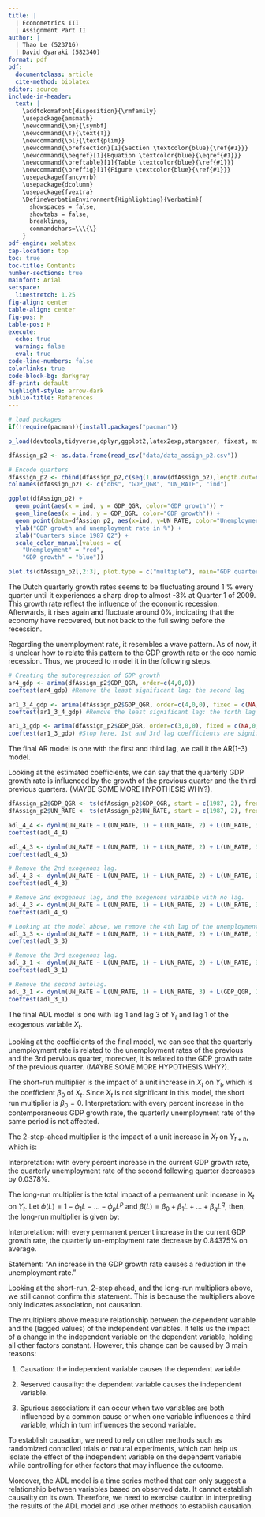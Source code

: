 ```yaml
---
title: | 
  | Econometrics III 
  | Assignment Part II
author: | 
  | Thao Le (523716) 
  | David Gyaraki (582340)
format: pdf
pdf:
  documentclass: article
  cite-method: biblatex
editor: source
include-in-header:
  text: |
    \addtokomafont{disposition}{\rmfamily}
    \usepackage{amsmath}
    \newcommand{\bm}{\symbf}
    \newcommand{\T}{\text{T}}
    \newcommand{\pl}{\text{plim}}
    \newcommand{\brefsection}[1]{Section \textcolor{blue}{\ref{#1}}}
    \newcommand{\beqref}[1]{Equation \textcolor{blue}{\eqref{#1}}}
    \newcommand{\breftable}[1]{Table \textcolor{blue}{\ref{#1}}}
    \newcommand{\breffig}[1]{Figure \textcolor{blue}{\ref{#1}}}
    \usepackage{fancyvrb}
    \usepackage{dcolumn}
    \usepackage{fvextra}
    \DefineVerbatimEnvironment{Highlighting}{Verbatim}{
      showspaces = false,
      showtabs = false,
      breaklines,
      commandchars=\\\{\}
    }
pdf-engine: xelatex
cap-location: top
toc: true
toc-title: Contents
number-sections: true
mainfont: Arial
setspace:
  linestretch: 1.25
fig-align: center
table-align: center
fig-pos: H
table-pos: H
execute:
  echo: true
  warning: false
  eval: true
code-line-numbers: false
colorlinks: true
code-block-bg: darkgray
df-print: default
highlight-style: arrow-dark
biblio-title: References
---
```


\clearpage

```r
# load packages
if(!require(pacman)){install.packages("pacman")}

p_load(devtools,tidyverse,dplyr,ggplot2,latex2exp,stargazer, fixest, modelsummary, knitr, readr, tseries, lmtest, forecast, dynlm)

dfAssign_p2 <- as.data.frame(read_csv("data/data_assign_p2.csv"))

# Encode quarters
dfAssign_p2 <- cbind(dfAssign_p2,c(seq(1,nrow(dfAssign_p2),length.out=nrow(dfAssign_p2))))
colnames(dfAssign_p2) <- c("obs", "GDP_QGR", "UN_RATE", "ind")
```

\section{Question 1} \label{q1}

```r
ggplot(dfAssign_p2) +
  geom_point(aes(x = ind, y = GDP_QGR, color="GDP growth")) + 
  geom_line(aes(x = ind, y = GDP_QGR, color="GDP growth")) +
  geom_point(data=dfAssign_p2, aes(x=ind, y=UN_RATE, color="Unemployment"), shape=3) + 
  ylab("GDP growth and unemployment rate in %") + 
  xlab("Quarters since 1987 Q2") +
  scale_color_manual(values = c(
    "Unemployment" = "red",
    "GDP growth" = "blue"))

plot.ts(dfAssign_p2[,2:3], plot.type = c("multiple"), main="GDP quarterly growth and unemployment rate since 1987 Q2")
```

The Dutch quarterly growth rates seems to be fluctuating around 1 $\%$ every quarter until it experiences a sharp drop to almost -3$\%$ at Quarter 1 of 2009. This growth rate reflect the influence of the economic recession. Afterwards, it rises again and fluctuate around 0$\%$, indicating that the economy have recovered, but not back to the full swing before the recession.

Regarding the unemployment rate, it resembles a wave pattern. As of now, it is unclear how to relate this pattern to the GDP growth rate or the eco nomic recession. Thus, we proceed to model it in the following steps.

```r
# Creating the autoregression of GDP growth
ar4_gdp <- arima(dfAssign_p2$GDP_QGR, order=c(4,0,0)) 
coeftest(ar4_gdp) #Remove the least significant lag: the second lag

ar1_3_4_gdp <- arima(dfAssign_p2$GDP_QGR, order=c(4,0,0), fixed = c(NA,0,NA,NA,NA))
coeftest(ar1_3_4_gdp) #Remove the least significant lag: the forth lag

ar1_3_gdp <- arima(dfAssign_p2$GDP_QGR, order=c(3,0,0), fixed = c(NA,0,NA,NA)) 
coeftest(ar1_3_gdp) #Stop here, 1st and 3rd lag coefficients are significant

```
The final AR model is one with the first and third lag, we call it the AR(1-3) model.

\begin{equation}
\begin{aligned}
X_t = 1.066 + 0.362*X_{t-1} + 0.242*X_{t-3} + \epsilon_t
\end{aligned}
\end{equation}

Looking at the estimated coefficients, we can say that the quarterly GDP growth rate is influenced by the growth of the previous quarter and the third previous quarters. (MAYBE SOME MORE HYPOTHESIS WHY?).
```r
dfAssign_p2$GDP_QGR <- ts(dfAssign_p2$GDP_QGR, start = c(1987, 2), frequency = 4)
dfAssign_p2$UN_RATE <- ts(dfAssign_p2$UN_RATE, start = c(1987, 2), frequency = 4)

adl_4_4 <- dynlm(UN_RATE ~ L(UN_RATE, 1) + L(UN_RATE, 2) + L(UN_RATE, 3) + L(UN_RATE, 4) + GDP_QGR + L(GDP_QGR, 1) + L(GDP_QGR, 2) + L(GDP_QGR, 3) + L(GDP_QGR, 4), data = dfAssign_p2)
coeftest(adl_4_4)

adl_4_3 <- dynlm(UN_RATE ~ L(UN_RATE, 1) + L(UN_RATE, 2) + L(UN_RATE, 3) + L(UN_RATE, 4) + GDP_QGR + L(GDP_QGR, 1) + L(GDP_QGR, 2) + L(GDP_QGR, 3), data = dfAssign_p2)
coeftest(adl_4_3)

# Remove the 2nd exogenous lag.
adl_4_3 <- dynlm(UN_RATE ~ L(UN_RATE, 1) + L(UN_RATE, 2) + L(UN_RATE, 3) + L(UN_RATE, 4) + GDP_QGR + L(GDP_QGR, 1) + L(GDP_QGR, 3), data = dfAssign_p2)
coeftest(adl_4_3)

# Remove 2nd exogenous lag, and the exogenous variable with no lag.
adl_4_3 <- dynlm(UN_RATE ~ L(UN_RATE, 1) + L(UN_RATE, 2) + L(UN_RATE, 3) + L(UN_RATE, 4) + L(GDP_QGR, 1) + L(GDP_QGR, 3), data = dfAssign_p2)
coeftest(adl_4_3)

# Looking at the model above, we remove the 4th lag of the unemployment rate (autolag).
adl_3_3 <- dynlm(UN_RATE ~ L(UN_RATE, 1) + L(UN_RATE, 2) + L(UN_RATE, 3) + L(GDP_QGR, 1) + L(GDP_QGR, 3), data = dfAssign_p2)
coeftest(adl_3_3)

# Remove the 3rd exogenous lag.
adl_3_1 <- dynlm(UN_RATE ~ L(UN_RATE, 1) + L(UN_RATE, 2) + L(UN_RATE, 3) + L(GDP_QGR, 1), data = dfAssign_p2)
coeftest(adl_3_1)

# Remove the second autolag.
adl_3_1 <- dynlm(UN_RATE ~ L(UN_RATE, 1) + L(UN_RATE, 3) + L(GDP_QGR, 1), data = dfAssign_p2)
coeftest(adl_3_1)

```
The final ADL model is one with lag 1 and lag 3 of $Y_t$ and lag 1 of the exogenous variable $X_t$.

\begin{equation}
\begin{aligned}
Y_t = 0.208 + 1.400*Y_{t-1} - 0.432*Y_{t-3} - 0.027*X_{t-1} + \epsilon_t
\end{aligned}
\end{equation}

Looking at the coefficients of the final model, we can see that the quarterly unemployment rate is related to the unemployment rates of the previous and the 3rd pervious quarter, moreover, it is related to the GDP growth rate of the previous quarter. (MAYBE SOME MORE HYPOTHESIS WHY?).
\section{Question 2} \label{q2}
The short-run multiplier is the impact of a unit increase in $X_t$ on $Y_t$, which is the coefficient $\beta_0$ of $X_t$. Since $X_t$ is not significant in this model, the short run multiplier is $\beta_0=0$. 
Interpretation: with every percent increase in the contemporaneous GDP growth rate, the quarterly unemployment rate of the same period is not affected.

The 2-step-ahead multiplier is the impact of a unit increase in $X_t$ on $Y_{t+h}$, which is:

\begin{equation}
\begin{aligned}
\phi^2\beta_0 + \phi\beta_1 = 0 + 1.400*(- 0.027) = -0.0378
\end{aligned}
\end{equation}
Interpretation: with every percent increase in the current GDP growth rate, the quarterly unemployment rate of the second following quarter decreases by 0.0378%.

The long-run multiplier is the total impact of a permanent unit increase in $X_t$ on $Y_t$. Let $\phi(L)=1-\phi_1L-...-\phi_pL^p$ and $\beta(L)=\beta_0+\beta_1L+...+\beta_qL^q$, then, the long-run multiplier is given by:

\begin{equation}
\begin{aligned}
\Delta\Bar{Y} &= \frac{\beta(1)}{\phi(1)} = \frac{\beta_1}{1-\phi_1-\phi_3} \\
&= \frac{-0.027}{1-1.400+0.432} =-0.84375
\end{aligned}
\end{equation}

Interpretation: with every permanent percent increase in the current GDP growth rate, the quarterly un-employment rate decrease by 0.84375% on average.

\section{Question 3} \label{q3}
Statement: “An increase in the GDP growth rate causes a reduction in the unemployment rate.”

Looking at the short-run, 2-step ahead, and the long-run multipliers above, we still cannot confirm this statement. This is because the multipliers above only indicates association, not causation.

The multipliers above measure relationship between the dependent variable and the (lagged values) of the independent variables. It tells us the impact of a change in the independent variable on the dependent variable, holding all other factors constant. However, this change can be caused by 3 main reasons:

1. Causation: the independent variable causes the dependent variable.

2. Reserved causality: the dependent variable causes the independent variable.

3. Spurious association: it can occur when two variables are both influenced by a common cause or when one variable influences a third variable, which in turn influences the second variable.

To establish causation, we need to rely on other methods such as randomized controlled trials or natural experiments, which can help us isolate the effect of the independent variable on the dependent variable while controlling for other factors that may influence the outcome.

Moreover, the ADL model is a time series method that can only suggest a relationship between variables based on observed data. It cannot establish causality on its own. Therefore, we need to exercise caution in interpreting the results of the ADL model and use other methods to establish causation.

\section{Question 4} \label{q4}

```r

```



\section{Question 5} \label{q5}

```r

```



\section{Question 6} \label{q6}

\subsection{Question 6a} \label{q6a}


\subsection{Question 6b} \label{q6b}





